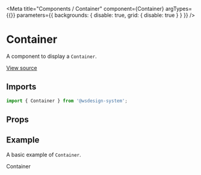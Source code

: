 
<Meta
  title="Components / Container"
  component={Container}
  argTypes={{}}
  parameters={{ backgrounds: { disable: true, grid: { disable: true } } }}
/>

# Container

A component to display a `Container`.

[View source](https://github.com/actarian/wsdesign-system/tree/main/@components/card)

## Imports

```js
import { Container } from '@wsdesign-system';
```

## Props

<ArgsTable of={ContainerProps} />

## Example

A basic example of `Container`.

<Canvas>
  <Story name="Container">
    <Container padding="48px 0">
      Container
    </Container>
  </Story>
</Canvas>
